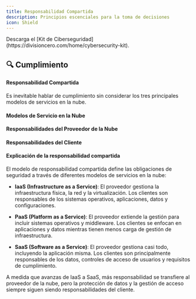 ```yaml
---
title: Responsabilidad Compartida
description: Principios escenciales para la toma de decisiones
icon: Shield
---
```


<Callout title="Quieres aprender más?">
  Descarga el [Kit de Ciberseguridad](https://divisioncero.com/home/cybersecurity-kit).
</Callout>

## 🔍 Cumplimiento

#### Responsabilidad Compartida

Es inevitable hablar de cumplimiento sin considerar los tres principales modelos de servicios en la nube.

#### Modelos de Servicio en la Nube

<Mermaid
  chart="
graph TD;
subgraph Modelos de Servicio en la Nube
subgraph SaaS
D1[Control de Acceso de Usuarios];
D2[Uso de Datos];
end
subgraph PaaS
C1[Desarrollo de Aplicaciones];
C2[Gestión de Usuarios];
end
subgraph IaaS
B1[Sistema Operativo y Apps];
B2[Configuración de Red];
B3[Grupos de Seguridad];
end
end"
/>

<Mermaid
  chart="
graph TD;
subgraph Distribución de Responsabilidades
subgraph SaaS
S1[Cliente: 20%];
S2[Proveedor: 80%];
end
subgraph PaaS
P1[Cliente: 50%];
P2[Proveedor: 50%];
end
subgraph IaaS
I1[Cliente: 80%];
I2[Proveedor: 20%];
end
end"
/>


#### Responsabilidades del Proveedor de la Nube

<Mermaid
  chart="
graph TD;
subgraph Responsabilidad del Proveedor de la Nube
E1[Infraestructura Física];
E2[Infraestructura de Red];
E3[Hipervisor];
E4[Sistema Operativo para PaaS];
E5[Aplicación para SaaS];
end"
/>

#### Responsabilidades del Cliente

<Mermaid
  chart="
graph TD
subgraph Responsabilidad del Cliente
A1[Datos y Contenido]
A2[Gestión de Identidad y Acceso]
A3[Seguridad del Lado del Cliente]
A4[Configuración de Plataforma y Aplicaciones]
end"
/>


#### Explicación de la responsabilidad compartida

El modelo de responsabilidad compartida define las obligaciones de seguridad a través de diferentes modelos de servicios en la nube:

- **IaaS (Infrastructure as a Service)**: El proveedor gestiona la infraestructura física, la red y la virtualización. Los clientes son responsables de los sistemas operativos, aplicaciones, datos y configuraciones.

- **PaaS (Platform as a Service)**: El proveedor extiende la gestión para incluir sistemas operativos y middleware. Los clientes se enfocan en aplicaciones y datos mientras tienen menos carga de gestión de infraestructura.

- **SaaS (Software as a Service)**: El proveedor gestiona casi todo, incluyendo la aplicación misma. Los clientes son principalmente responsables de los datos, controles de acceso de usuarios y requisitos de cumplimiento.

A medida que avanzas de IaaS a SaaS, más responsabilidad se transfiere al proveedor de la nube, pero la protección de datos y la gestión de acceso siempre siguen siendo responsabilidades del cliente.

